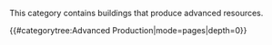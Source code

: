 This category contains buildings that produce advanced resources.

{{#categorytree:Advanced Production|mode=pages|depth=0}}